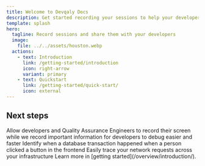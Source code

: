 ```yaml
---
title: Welcome to Devqaly Docs
description: Get started recording your sessions to help your developers debug faster
template: splash
hero:
  tagline: Record sessions and share them with your developers
  image:
    file: ../../assets/houston.webp
  actions:
    - text: Introduction
      link: /getting-started/introduction
      icon: right-arrow
      variant: primary
    - text: Quickstart
      link: /getting-started/quick-start/
      icon: external
---
```



## Next steps

<CardGrid stagger>
  <Card title="Easy to Debug" icon="laptop">
    Allow developers and Quality Assurance Engineers to record their screen while we record important information
    for developers to debug easier and faster
  </Card>
  <Card title="Record Database Transactions" icon="add-document">
    Identify when a database transaction happened when a person clicked a button in the frontend
  </Card>
  <Card title="Trace Network Requests" icon="setting">
    Easily trace your network requests across your infrastructure
  </Card>
  <Card title="Read the docs" icon="open-book">
    Learn more in [getting started](/overview/introduction/).
  </Card>
</CardGrid>